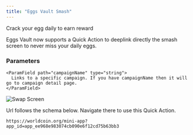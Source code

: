```yaml
---
title: "Eggs Vault Smash"
---
```


Crack your egg daily to earn reward

Eggs Vault now supports a Quick Action to deeplink directly the smash screen to never miss your daily eggs.

<div className="flex justify-between items-start">
  <div className="flex-1">
    <h3>Parameters</h3>
    
    <ParamField path="campaignName" type="string">
      Links to a specific campaign. If you have campaignName then it will go to campaign detail page.
    </ParamField>
  </div>
  <div className="ml-5">
    <img
      src="/images/docs/mini-apps/quick-actions/eggs-vault-qa.png"
      alt="Swap Screen"
      className="max-w-[300px] h-auto"
    />
  </div>
</div>

Url follows the schema below. Navigate there to use this Quick Action.

```
https://worldcoin.org/mini-app?app_id=app_ee968e983074cb090e6f12cd75b63bb3
```